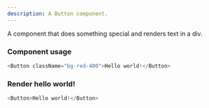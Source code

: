 ```yaml
---
description: A Button component.
---
```



A component that does something special and renders text in a div.

### Component usage

```js
<Button className="bg-red-400">Hello world!</Button>
```

### Render hello world!

```js live
<Button>Hello world!</Button>
```
